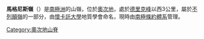 {{Unreferenced|time=2014-01-24T20:28:03+00:00}}
{{coord|80|5|S|156|12|E|source:GNIS|display=title}}

'''馬格尼斯嶺'''（{{lang-en|Magnis Ridge}}）是[[南極洲|南極洲]]的山嶺，位於[[奧次地|奧次地]]，處於[[德里克峰|德里克峰]]以西3公里，屬於[[不列顛嶺|不列顛嶺]]的一部分，由[[懷卡託大學|懷卡託大學]]地質學會命名，現時由[[南極條約體系|南極條約體系]]管理。

{{DEFAULTSORT:Magnis Ridge}}
[[Category:奧次地山脊|Category:奧次地山脊]]


{{OatesLand-geo-stub}}